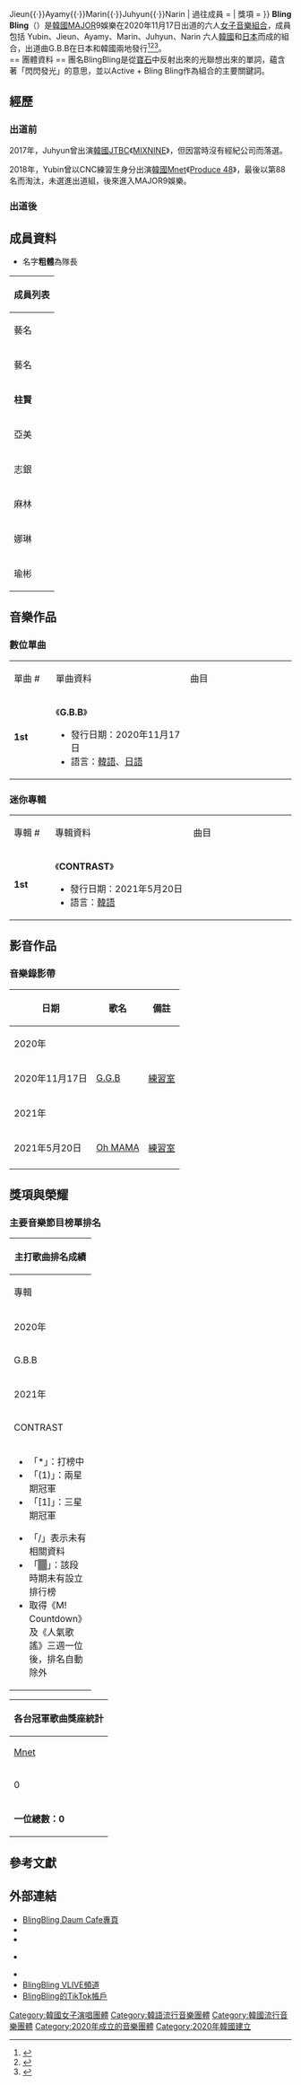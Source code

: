 {{藝人
| 姓名 = BlingBling 
| 類型 = 組合
| 圖片 =
| 圖片尺寸=
| 外文名 = 블링블링
| 英文名 = BlingBling
| 別名 = 
| 國籍 = {{KOR}}
| 職業 = [[歌手|歌手]]、[[舞者|舞者]]
| 語言 = [[韓語|韓語]]、[[日語|日語]]
| 音樂類型 = [[韓國流行音樂|K-pop]]
| 出道地點 = {{南韓}}
| 出道日期 = {{KOR}} {{start date and age|2020|11|17}}
| 出道作品 = G.B.B
| 代表作品 = G.B.B
| 活躍年代 = 2020年至今
| 唱片公司 = 
| 經紀公司 = MAJOR9娛樂
| 網站 = [http://www.major9.net/ MAJOR9 Ent.]
| 現任成員 = Yubin{{·}}Jieun{{·}}Ayamy{{·}}Marin{{·}}Juhyun{{·}}Narin
| 過往成員 = 
| 獎項 =
}}
{{Korean
| hangul = 블링블링
| rr = Beullingbeulling
| mr = Pŭllingbŭlling
}}
'''Bling Bling'''（{{kor|'''블링블링'''}}）是[[韓國|韓國]]MAJOR9娛樂在2020年11月17日出道的六人[[女子音樂組合|女子音樂組合]]，成員包括 Yubin、Jieun、Ayamy、Marin、Juhyun、Narin 六人[[韓國|韓國]]和[[日本|日本]]而成的組合，出道曲G.B.B在日本和韓國兩地發行<ref>{{Cite news |url=https://www.hk01.com/%E5%8D%B3%E6%99%82%E5%A8%9B%E6%A8%82/552302/%E6%96%B0%E5%9C%98bling-bling%E9%96%83%E4%BA%AE%E7%99%BB%E5%A0%B4-%E9%9B%86%E5%90%88%E9%9F%93%E6%97%A5%E6%88%90%E5%93%A1%E7%9B%AE%E6%A8%99%E5%81%9A-%E5%85%A8%E7%90%83k-pop%E5%A5%B3%E5%9C%98|title=新團BLING BLING閃亮登場　集合韓日成員目標做「全球K-pop女團」
}}</ref><ref>{{Cite news|url=https://www.bastillepost.com/hongkong/article/7503628-%E9%9B%86%E5%90%886%E5%90%8D%E9%9F%93%E6%97%A5%E6%88%90%E5%93%A1-%E6%96%B0%E5%A5%B3%E5%9C%98bling-bling%E9%96%83%E4%BA%AE%E7%99%BB%E5%A0%B4|title=集合6名韓日成員 新女團BLING BLING閃亮登場|accessdate=2021-02-05|archive-date=2020-06-25|archive-url=https://web.archive.org/web/20200625000000/https://https//udn.com/news/story/121424/4659358|dead-url=no}}</ref><ref>{{Cite news|url=https://paper.wenweipo.com/2020/11/21/EN2011210004.htm|title=韓國6人女團BLING BLING出道|accessdate=2021-01-27|archive-date=2020-12-06|archive-url=https://web.archive.org/web/20201206010130/http://paper.wenweipo.com/2020/11/21/EN2011210004.htm}}</ref>。<br>
== 團體資料 ==
團名BlingBling是從[[寶石|寶石]]中反射出來的光聯想出來的單詞，蘊含著「閃閃發光」的意思，並以Active + Bling Bling作為組合的主要關鍵詞。
== 經歷 ==
=== 出道前 ===
2017年，Juhyun曾出演[[韓國|韓國]][[JTBC|JTBC]]《[[MIXNINE|MIXNINE]]》，但因當時沒有經紀公司而落選。

2018年，Yubin曾以CNC練習生身分出演[[韓國|韓國]][[Mnet|Mnet]]《[[Produce_48|Produce 48]]》，最後以第88名而淘汰，未選進出道組，後來進入MAJOR9娛樂。

=== 出道後 ===

== 成員資料 ==
*名字'''粗體'''為隊長
{| class=wikitable style="text-align:center" 
! colspan="10"  |成員列表
|- 
! colspan=3 |藝名
! colspan=3 |本名
! rowspan=2 |出生日期<br>出生地
! rowspan=2 |隊內擔當<ref>{{Cite web |url=https://namu.wiki/w/%EB%B8%94%EB%A7%81%EB%B8%94%EB%A7%81(%EC%95%84%EC%9D%B4%EB%8F%8C)?from=BlingBling |title=存档副本 |access-date=2021-05-22 |archive-date=2021-05-22 |archive-url=https://web.archive.org/web/20210522154252/https://namu.wiki/w/%EB%B8%94%EB%A7%81%EB%B8%94%EB%A7%81(%EC%95%84%EC%9D%B4%EB%8F%8C)?from=BlingBling }}</ref>
|-
! 藝名
! 諺文
! 羅馬拼音
! 中文
! 諺文
! 羅馬拼音
|-
|'''柱賢''' || '''주현''' || '''Juhyun'''
| '''車柱賢'''|| '''차주현''' || '''Cha Ju Hyun'''
|{{birth date and age|2000|4|1}}<br>{{KOR}}
| 隊長、領rapper
|-
|亞美 || 아야미 || Ayamy
|鈴木亞美|| 스즈키 아야미 || Suzuki Ayamy
|{{birth date and age|2000|7|15}}<br>{{JPN}}
| 主rapper、領舞
|-
|志銀 || 지은 || Jieun
|崔志銀|| 최지은 || Choi Ji Eun
|{{birth date and age|2001|3|3}}<br>{{KOR}}
| 主唱
|-
|麻林 || 마린 || Marin
|安福麻林|| 야스후쿠마린 || Yasufuku Marin
|{{birth date and age|2001|3|17}}<br>{{JPN}}
| 主舞、副唱
|-
|娜琳 || 나린 || Narin
|李娜琳|| 이나린 || Lee Na Rin
|{{birth date and age|2001|10|29}}<br>{{KOR}}
| 副唱
|-
|瑜彬 || 유빈 || Yubin
|金瑜彬|| 김유빈 || Kim Yu Bin
|{{birth date and age|2002|2|27}}<br>{{KOR}}
| 中心、領唱、忙內
|}

== 音樂作品 ==
=== 數位單曲 ===
{|class="wikitable" style="text-align:center;"
|- style="background:#FF79BC" style="font-weight:bold;" 
|width="75px"| 單曲 #
|width="300px"| 單曲資料
|width="250px"| 曲目
|- bgcolor="#f2f2f2"
| '''1st'''
|align="left"|《'''G.B.B'''》
* 發行日期：2020年11月17日
* 語言：[[韓語|韓語]]、[[日語|日語]]
|align="left" style="font-size: 85%;"|
{{hidden|曲目|
# '''G.B.B'''
# LA LA LA(너 나랑 놀래?)
# G.B.B(Japanese Ver.)
# LA LA LA(너 나랑 놀래?)(Japanese Ver.)
}}
|}

=== 迷你專輯 ===
{|class="wikitable" style="text-align:center;"
|- style="background:#FF79BC" style="font-weight:bold;" 
|width="75px"| 專輯 #
|width="300px"| 專輯資料
|width="250px"| 曲目
|- bgcolor="#f2f2f2"
| '''1st'''
|align="left"|《'''CONTRAST'''》
* 發行日期：2021年5月20日
* 語言：[[韓語|韓語]]
|align="left" style="font-size: 85%;"|
{{hidden|曲目|
# '''Oh MAMA'''
# Milkshake
# G.B.B
# LA LA LA(너 나랑 놀래?)
}}
|}

== 影音作品 ==
=== 音樂錄影帶 ===
{| class="wikitable" 
!日期!!歌名!!備註
|-
!colspan="3"|2020年
|-
| 2020年11月17日
| [https://m.youtube.com/watch?v=4fXYybUXKqA G.G.B]
|[https://www.youtube.com/watch?v=2N1IVUTOiXI 練習室] {{Wayback|url=https://www.youtube.com/watch?v=2N1IVUTOiXI |date=20220503034534 }}
|-
!colspan="3"|2021年
|-
| 2021年5月20日
| [https://m.youtube.com/watch?v=LJ07w2qbfqk Oh MAMA]
|[https://www.youtube.com/watch?v=vCZjs3f6Q6E 練習室] {{Wayback|url=https://www.youtube.com/watch?v=vCZjs3f6Q6E |date=20210731103218 }}
|-
|}

== 獎項與榮耀 ==
=== 主要音樂節目榜單排名 ===
{| class="wikitable" style="text-align:center; font-size:80%"
! colspan="10"  width="70px" | 主打歌曲排名成績 
|-
!專輯
!歌曲
![[Mnet媒體|Mnet]]<br /><small>《[[M!_Countdown|M! Countdown]]》</small>
![[KBS第2頻道|KBS2]]<br /><small>《[[KBS音樂銀行|Music Bank]]》</small>
![[文化廣播_(韓國)|MBC]]<br /><small>《[[Show!_音樂中心|Show! 音樂中心]]》</small>
![[SBS株式會社|SBS]]<br /><small>《[[SBS人氣歌謠|人氣歌謠]]》</small>
!{{link-ko|MBC Music|MBC 뮤직}}<br /><small>《[[Show_Champion|Show Champion]]》</small>
![[SBS_MTV|SBS MTV]] <br /><small>《[[THE_SHOW_(SBS_MTV節目)|THE SHOW]]》</small>
!style="background:#E5E4E2" | 單曲冠<br />軍次數
!width="100"|備註
|-
! colspan="10"  width="70px"|2020年
|-
|G.B.B
|G.B.B||/||/||/||/||/||/||0||'''出道'''
|-
! colspan="10"  width="70px"|2021年
|-
|CONTRAST
|Oh MAMA||11||/||25||/||/||/||0||
|-
| colspan="10" |{{col-begin}}
{{col-2}}
*「*」：打榜中
*「(1)」：兩星期冠軍
*「[1]」：三星期冠軍
{{col-break}}
*「/」表示未有相關資料
*「<span style="background:#808080">　</span>」：該段時期未有設立排行榜
*取得《M! Countdown》及《人氣歌謠》三週一位後，排名自動除外
{{col-end}}
|}
{| class="wikitable" style=text-align:center
|-
! colspan="6" |各台冠軍歌曲獎座統計
|-
! [[Mnet媒體|Mnet]]
! [[韓國放送公社|KBS]]
! [[文化廣播_(韓國)|MBC]]
! [[SBS_(韓國)|SBS]]
! [[MBC_Plus_Media|MBC Music]]
! [[SBS_MTV|SBS MTV]]
|-
|0||0||0||0||0||0
|-
| colspan="6" |'''一位總數：0'''
|}

== 參考文獻 ==
{{reflist}}
== 外部連結 ==
* [https://cafe.daum.net/BlingBling.Official BlingBling Daum Cafe專頁] {{Wayback|url=https://cafe.daum.net/BlingBling.Official |date=20220407220440 }}{{ko}}
* {{Facebook|BlingBling}}{{ko}}
* {{Twitter|blingbling_new}}{{ko}}
* {{Instagram|blingbling_new}} {{ko}}
* {{youtube|channel=BlingBling_official|BlingBling}}{{ko}}
* [https://www.vlive.tv/channel/956D39 BlingBling VLIVE頻道] {{Wayback|url=https://www.vlive.tv/channel/956D39 |date=20220503034534 }}{{ko}}
* [https://www.tiktok.com//@blingbling.official BlingBling的TikTok帳戶] {{Wayback|url=https://www.tiktok.com//@blingbling.official |date=20211126140543 }} 

[[Category:韓國女子演唱團體|Category:韓國女子演唱團體]]
[[Category:韓語流行音樂團體|Category:韓語流行音樂團體]]
[[Category:韓國流行音樂團體|Category:韓國流行音樂團體]]
[[Category:2020年成立的音樂團體|Category:2020年成立的音樂團體]]
[[Category:2020年韓國建立|Category:2020年韓國建立]]